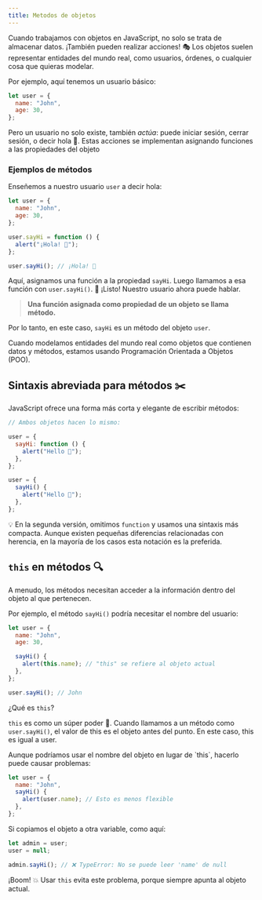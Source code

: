 ```yaml
---
title: Metodos de objetos
---
```



Cuando trabajamos con objetos en JavaScript, no solo se trata de almacenar datos. ¡También pueden realizar acciones! 🎭 Los objetos suelen representar entidades del mundo real, como usuarios, órdenes, o cualquier cosa que quieras modelar.

Por ejemplo, aquí tenemos un usuario básico:

```js
let user = {
  name: "John",
  age: 30,
};
```

Pero un usuario no solo existe, también _actúa_: puede iniciar sesión, cerrar sesión, o decir hola 👋. Estas acciones se implementan asignando funciones a las propiedades del objeto

### Ejemplos de métodos

Enseñemos a nuestro usuario `user` a decir hola:

```js
let user = {
  name: "John",
  age: 30,
};

user.sayHi = function () {
  alert("¡Hola! 👋");
};

user.sayHi(); // ¡Hola! 👋
```

Aquí, asignamos una función a la propiedad `sayHi`. Luego llamamos a esa función con `user.sayHi()`.
🎉 ¡Listo! Nuestro usuario ahora puede hablar.

> **Una función asignada como propiedad de un objeto se llama método.**

Por lo tanto, en este caso, `sayHi` es un método del objeto `user`.

<Aside type="tip" title="Programación Orientada a Objetos">
  Cuando modelamos entidades del mundo real como objetos que contienen datos y
  métodos, estamos usando Programación Orientada a Objetos (POO).
</Aside>

## Sintaxis abreviada para métodos ✂️

JavaScript ofrece una forma más corta y elegante de escribir métodos:

```js
// Ambos objetos hacen lo mismo:

user = {
  sayHi: function () {
    alert("Hello 🌟");
  },
};

user = {
  sayHi() {
    alert("Hello 🌟");
  },
};
```

💡 En la segunda versión, omitimos `function` y usamos una sintaxis más compacta.
Aunque existen pequeñas diferencias relacionadas con herencia, en la mayoría de los casos esta notación es la preferida.

## `this` en métodos 🔍

A menudo, los métodos necesitan acceder a la información dentro del objeto al que pertenecen.

Por ejemplo, el método `sayHi()` podría necesitar el nombre del usuario:

```js
let user = {
  name: "John",
  age: 30,

  sayHi() {
    alert(this.name); // "this" se refiere al objeto actual
  },
};

user.sayHi(); // John
```

¿Qué es `this`?

`this` es como un súper poder 🦸. Cuando llamamos a un método como `user.sayHi()`, el valor de this es el objeto antes del punto. En este caso, this es igual a user.

<Aside type="caution" title="Referenciar directamente al objeto">
  Aunque podríamos usar el nombre del objeto en lugar de `this`, hacerlo puede causar problemas:

```js
let user = {
  name: "John",
  sayHi() {
    alert(user.name); // Esto es menos flexible
  },
};
```

Si copiamos el objeto a otra variable, como aquí:

```js
let admin = user;
user = null;

admin.sayHi(); // ❌ TypeError: No se puede leer 'name' de null
```

¡Boom! 💥 Usar `this` evita este problema, porque siempre apunta al objeto actual.

</Aside>
